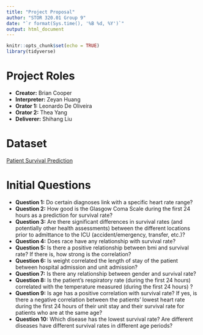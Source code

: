 ```yaml
---
title: "Project Proposal"
author: "STOR 320.01 Group 9"
date: "`r format(Sys.time(), '%B %d, %Y')`"
output: html_document
---
```


```r
knitr::opts_chunk$set(echo = TRUE)
library(tidyverse)
```

# Project Roles

- **Creator:** Brian Cooper
- **Interpreter:** Zeyan Huang
- **Orator 1:** Leonardo De Oliveira
- **Orator 2:** Thea Yang
- **Deliverer:** Shihang Liu

# Dataset

[Patient Survival Prediction](https://www.kaggle.com/mitishaagarwal/patient)

# Initial Questions

- **Question 1:** Do certain diagnoses link with a specific heart rate range?
- **Question 2:** How good is the Glasgow Coma Scale during the first 24 hours as a prediction for survival rate?
- **Question 3:** Are there significant differences in survival rates (and potentially other health assessments) between the different locations prior to admittance to the ICU (accident/emergency, transfer, etc.)?
- **Question 4:** Does race have any relationship with survival rate?
- **Question 5:** Is there a positive relationship between bmi and survival rate? If there is, how strong is the correlation?
- **Question 6:** Is weight correlated the length of stay of the patient between hospital admission and unit admission?
- **Question 7:** Is there any relationship between gender and survival rate? 
- **Question 8:** Is the patient’s respiratory rate (during the first 24 hours) correlated with the temperature measured (during the first 24 hours) ?
- **Question 9:** Is age has a positive correlation with survival rate? If yes, is there a negative correlation between the patients' lowest heart rate during the first 24 hours of their unit stay and their survival rate for patients who are at the same age?
- **Question 10:** Which disease has the lowest survival rate? Are different diseases have different survival rates in different age periods?
